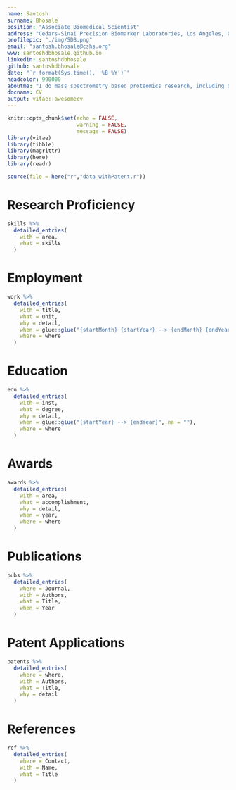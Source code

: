 ---
name: Santosh
surname: Bhosale
position: "Associate Biomedical Scientist"
address: "Cedars-Sinai Precision Biomarker Laboratories, Los Angeles, CA, USA"
profilepic: "./img/SDB.png"
email: "santosh.bhosale@cshs.org"
www: santoshdbhosale.github.io
linkedin: santoshdbhosale
github: santoshdbhosale
date: "`r format(Sys.time(), '%B %Y')`"
headcolor: 990000
aboutme: "I do mass spectrometry based proteomics research, including discovery and validation of protein biomarkers in clinical samples. Collaborations with clinicians, mass spectrometry experts and bioinformaticians."
docname: CV
output: vitae::awesomecv
---

```{r setup, include=FALSE}
knitr::opts_chunk$set(echo = FALSE,
                      warning = FALSE,
                      message = FALSE)
library(vitae)
library(tibble)
library(magrittr)
library(here)
library(readr)

source(file = here("r","data_withPatent.r"))

```

# Research Proficiency

```{r SKILLS}

skills %>%
  detailed_entries(
    with = area,
    what = skills
  )

```

# Employment

```{r EMPLOYMENT}

work %>%
  detailed_entries(
    with = title,
    what = unit,
    why = detail,
    when = glue::glue("{startMonth} {startYear} --> {endMonth} {endYear}",.na = ""),
    where = where
  )

```

# Education

```{r EDUCATION}

edu %>%
  detailed_entries(
    with = inst,
    what = degree,
    why = detail,
    when = glue::glue("{startYear} --> {endYear}",.na = ""),
    where = where
  )

```

# Awards

```{r AWARDS}

awards %>%
  detailed_entries(
    with = area,
    what = accomplishment,
    why = detail,
    when = year,
    where = where
  )

```

# Publications

```{r PUBLICATIONS}
pubs %>% 
  detailed_entries(
    where = Journal,
    with = Authors, 
    what = Title,
    when = Year
  )
```

# Patent Applications
```{r PATENT}
patents %>% 
  detailed_entries(
    where = where,
    with = Authors, 
    what = Title,
    why = detail
  )
```

# References

```{r REFERENCES}
ref %>% 
  detailed_entries(
    where = Contact,
    with = Name, 
    what = Title
  )
```

